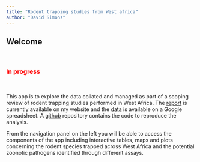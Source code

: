 ```yaml
---
title: "Rodent trapping studies from West africa"
author: "David Simons"
---
```

## Welcome
<br>

### <span style="color: red;">**In progress**</span>
<br>

This app is to explore the data collated and managed as part of a scoping review of rodent trapping studies performed in West Africa. The [report](https://www.dsimons.org/posts/scoping-review/index.html) is currently available on my website and the [data](https://docs.google.com/spreadsheets/d/1rQYjHhk6uk1PoKZZVsgFlmuqWGicU2tTisk9ddfAwTM/edit?usp=sharing) is available on a Google spreadsheet. A [github](https://github.com/DidDrog11/scoping_review) repository contains the code to reproduce the analysis.

From the navigation panel on the left you will be able to access the components of the app including interactive tables, maps and plots concerning the rodent species trapped across West Africa and the potential zoonotic pathogens identified through different assays.

<br><br>
